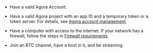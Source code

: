- Have a valid <Link to="{{Global.AGORA_CONSOLE_URL}}">Agora Account</Link>.

- Have a valid Agora project with an app ID and a temporary token or a token
server. For details, see [Agora account management](manage-agora-account).

- Have a computer with access to the internet. If your network has a firewall, follow the steps in [Firewall requirements](../reference/firewall).

- Join an RTC channel, have a host in it, and be streaming.